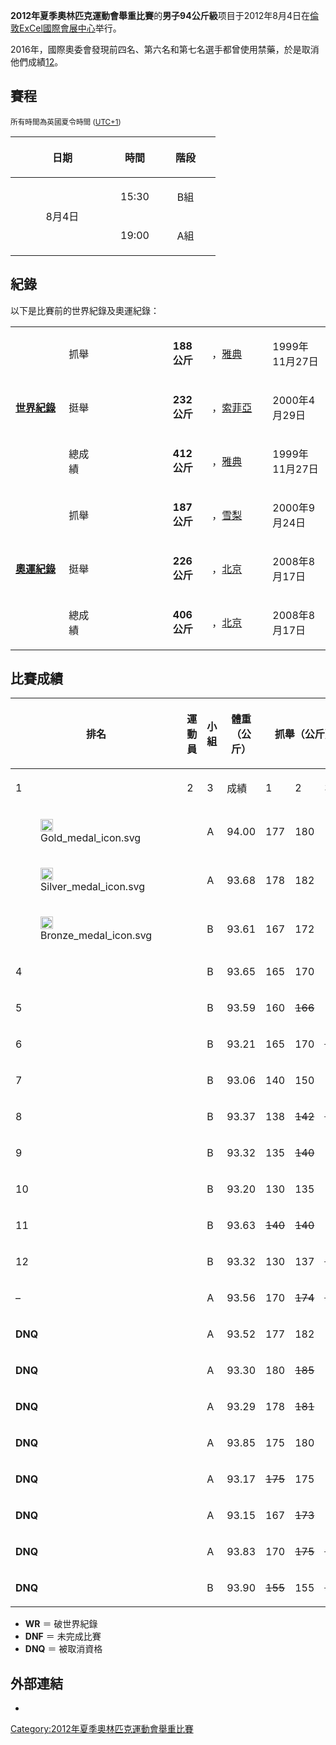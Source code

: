 {{Infobox Olympic event
|event = 男子94公斤級舉重賽
|games = 2012年夏季
|image = [[Image:Weightlifting_pictogram.svg|100px]]
|caption =
|venue = [[ExCel國際會展中心|ExCel國際會展中心]]
|date = 8月4日
|competitors = 22
|nations = 18
|gold = [[赛义德·穆罕默德·卡尔卡拉什|赛义德·穆罕默德·卡尔卡拉什]]
|goldNOC = IRI
|silver = [[金珉在|金珉在]]
|silverNOC = KOR
|bronze = [[Tomasz_Bernard_Zielinski|Tomasz Bernard Zielinski]]
|bronzeNOC = POL
|prev = [[2008年夏季奧林匹克運動會舉重比賽－男子94公斤級|2008年]]
|next = [[2016年夏季奧林匹克運動會舉重比賽－男子94公斤級|2016年]]
}}
'''2012年夏季奧林匹克運動會舉重比賽'''的'''男子94公斤級'''项目于2012年8月4日在[[倫敦|倫敦]][[ExCel國際會展中心|ExCel國際會展中心]]举行。

2016年，國際奧委會發現前四名、第六名和第七名選手都曾使用禁藥，於是取消他們成績[http://www.hk01.com/體育/43632/-舉重-倫奧前4齊驗出禁藥-伊朗誠實力士第5變金牌?utm_content=buffer66377&utm_medium=Social&utm_source=facebook+hk01&utm_campaign=buffer]{{Wayback|url=http://www.hk01.com/%E9%AB%94%E8%82%B2/43632/-%E8%88%89%E9%87%8D-%E5%80%AB%E5%A5%A7%E5%89%8D4%E9%BD%8A%E9%A9%97%E5%87%BA%E7%A6%81%E8%97%A5-%E4%BC%8A%E6%9C%97%E8%AA%A0%E5%AF%A6%E5%8A%9B%E5%A3%AB%E7%AC%AC5%E8%AE%8A%E9%87%91%E7%89%8C?utm_content=buffer66377&utm_medium=Social&utm_source=facebook+hk01&utm_campaign=buffer |date=20190911191856 }}[http://sports.ettoday.net/news/776778]{{Wayback|url=http://sports.ettoday.net/news/776778 |date=20210111013940 }}。

==賽程==
{{2012年夏季奧林匹克運動會舉重比賽}}
<small>所有時間為英國夏令時間 ([[UTC+1|UTC+1]]) </small>
{| class="wikitable"
|- align=left
! width=150|日期
! width=50|時間
! width=80|階段

|- 
|align=center rowspan=2|8月4日
|align=center|15:30
|align=center|B組
|- 
|align=center bgcolor=ffffcc|19:00
|align=center bgcolor=ffffcc|A組
|}

== 紀錄 ==
以下是比賽前的世界紀錄及奧運紀錄：
{| class="wikitable"
|width=150 rowspan=3|'''[[舉重世界紀錄列表|世界紀錄]]'''
|width=85| 抓舉
|width=230|{{flagathlete|[[Kakhi_Kakhiashvili|Kakhi Kakhiashvili]]|GRE}}
|width=70|'''188公斤'''
|width=180|{{GRE}}，[[雅典|雅典]]
|width=130|1999年11月27日
|-
|挺舉
|{{flagathlete|[[希蒙·科韦茨基|希蒙·科韦茨基]]|POL}}
|'''232公斤'''
|{{BUL}}，[[索菲亞|索菲亞]]
|2000年4月29日
|-
|總成績
|{{flagathlete|[[Kakhi_Kakhiashvili|Kakhi Kakhiashvili]]|GRE}}
|'''412公斤'''
|{{GRE}}，[[雅典|雅典]]
|1999年11月27日
|-
|rowspan=3|'''[[舉重奧運會紀錄列表|奧運紀錄]]'''|| 抓舉|| {{flagIOCathlete|[[Kourosh_Bagheri|Kourosh Bagheri]]|IRI|2000年夏季}} || '''187公斤''' || {{AUS}}，[[雪梨_(城市)|雪梨]] || 2000年9月24日
|-
| 挺舉 || {{flagIOCathlete|[[伊利亞·伊雷因|伊利亞·伊雷因]]|KAZ|2008年夏季}} || '''226公斤''' || {{CHN}}，[[北京|北京]] || 2008年8月17日
|-
| 總成績 || {{flagIOCathlete|[[伊利亞·伊雷因|伊利亞·伊雷因]]|KAZ|2008年夏季}} || '''406公斤''' ||{{CHN}}，[[北京|北京]] || 2008年8月17日
|}

== 比賽成績 ==
{|class = "wikitable" style="font-size:90%"
! rowspan=2 width=50 | 排名
! rowspan=2 |運動員
! rowspan=2 width=35 |小組
! rowspan=2 width=60 |體重<br />（公斤）
!colspan=4| 抓舉（公斤）
!colspan=4| 挺舉（公斤）
!rowspan=2 width=60|總成績<br />（公斤）
|-
! width=40|1
! width=40|2
! width=40|3
! width=50|成績
! width=40|1
! width=40|2
! width=40|3
! width=50|成績
|- align=center
| [[File:Gold_medal_icon.svg|20px]] ||align=left| {{flagIOCathlete|[[赛义德·穆罕默德·卡尔卡拉什|赛义德·穆罕默德·卡尔卡拉什]]|IRI|2012年夏季}} || A || 94.00 || 177 || 180 || 183 || 183 || 219 || <s>224</s> || <s>226</s> || 219 || '''402'''
|- align=center
| [[File:Silver_medal_icon.svg|20px]] ||align=left| {{flagIOCathlete|[[金珉在|金珉在]]|KOR|2012年夏季}} || A || 93.68 || 178 || 182 || 185 || 185 || 210 || <s>220</s> || <s>221</s> || 210 || '''395'''
|- align=center
| [[File:Bronze_medal_icon.svg|20px]] ||align=left| {{flagIOCathlete|[[Tomasz_Bernard_Zielinski|Tomasz Bernard Zielinski]]|POL|2012年夏季}} || B || 93.61 || 167 || 172 || 175 || 175 || 208 || 210 || <s>215</s> || 210 || '''385'''
|- align=center
| 4 ||align=left| {{flagIOCathlete|[[Aliaksandr_Makaranka|Aliaksandr Makaranka]]|BLR|2012年夏季}} || B || 93.65 || 165 || 170 || 175 || 175 || 200 || 205 || 209 || 209 || '''384'''
|- align=center
| 5 ||align=left| {{flagIOCathlete|[[Kostyantyn_Piliyev|Kostyantyn Piliyev]]|UKR|2012年夏季}} || B || 93.59 || 160 || <s>166</s> || 166 || 166 || 200 || <s>206</s> || 206 || 206 || '''372'''
|- align=center
| 6 ||align=left| {{flagIOCathlete|[[David_Kavelasvili|David Kavelasvili]]|GRE|2012年夏季}} || B || 93.21 || 165 || 170 || <s>173</s> || 170 || 200 || <s>205</s> || <s>205</s> || 200 || '''370'''
|- align=center
| 7 ||align=left| {{flagIOCathlete|[[Abbas_Alqaisoum|Abbas Alqaisoum]]|KSA|2012年夏季}} || B || 93.06 || 140 || 150 || 155 || 155 || 171 || 180 || <s>185</s> || 180 || '''335'''
|- align=center
| 8 ||align=left| {{flagIOCathlete|[[Peter_Kirkbride|Peter Kirkbride]]|GBR|2012年夏季}} || B || 93.37 || 138 || <s>142</s> || <s>142</s> || 138 || 180 || 185 || 190 || 190 || '''328'''
|- align=center
| 9 ||align=left| {{flagIOCathlete|[[David_Katoatau|David Katoatau]]|KIR|2012年夏季}} || B || 93.32 || 135 || <s>140</s> || 140 || 140 || 185 || <s>190</s> || <s>190</s> || 185 || '''325'''
|- align=center
| 10 ||align=left| {{flagIOCathlete|[[Cristopher_Joel_Pavon|Cristopher Joel Pavon]]|HON|2012年夏季}} || B || 93.20 || 130 || 135 || 140 || 140 || 170 || 177 || 180 || 180 || '''320'''
|- align=center
| 11 ||align=left| {{flagIOCathlete|[[Miika_Antti-Roiko|Miika Antti-Roiko]]|FIN|2012年夏季}} || B || 93.63 || <s>140</s> || <s>140</s> || 140 || 140 || <s>180</s> || 180 || <s>185</s> || 180 || '''320'''
|- align=center
| 12 ||align=left| {{flagIOCathlete|[[Jean_Greeff|Jean Greeff]]|RSA|2012年夏季}} || B || 93.32 || 130 || 137 || <s>141</s> || 137 || 170 || <s>175</s> || 176 || 313 || '''313'''
|- align=center
| – ||align=left| {{flagIOCathlete|[[Arsen_Kasabijew|Arsen Kasabijew]]|POL|2012年夏季}} || A || 93.56 || 170 || <s>174</s> || <s>174</s> || 170 || – || – || – || – || '''DNF'''
|- align=center bgcolor=pink
| '''DNQ''' ||align=left| {{flagIOCathlete|[[伊利亞·伊雷因|伊利亞·伊雷因]]|KAZ|2012年夏季}} || A || 93.52 || 177 || 182 || 185 || 185 || 224 || 228 || 233 || 233 || <s>'''418<br/>WR'''</s>
|- align=center bgcolor=pink
| '''DNQ''' ||align=left| {{flagIOCathlete|[[Alexander_Ivanov|Alexander Ivanov]]|RUS|2012年夏季}} || A || 93.30 || 180 || <s>185</s> || 185 || 185 || 215 || 224 || <s>229</s> || 224 || <s>'''409'''</s>
|- align=center bgcolor=pink
| '''DNQ''' ||align=left| {{flagIOCathlete|[[Anatoli_Ciricu|Anatoli Ciricu]]|MDA|2012年夏季}} || A || 93.29 || 178 || <s>181</s> || 181 || 181 || 220 || 226 || <s>228</s> || 226 || <s>'''407'''</s>
|- align=center bgcolor=pink
| '''DNQ''' ||align=left| {{flagIOCathlete|[[Andrey_Demanov|Andrey Demanov]]|RUS|2012年夏季}} || A || 93.85 || 175 || 180 || 182 || 182 || 215 || <s>225</s> || 225 || 225 || <s>'''407'''</s>
|- align=center bgcolor=pink
| '''DNQ''' ||align=left| {{flagIOCathlete|[[Intiqam_Zairov|Intiqam Zairov]]|AZE|2012年夏季}} || A || 93.17 || <s>175</s> || 175 || 182 || 182 || 215 || <s>223</s> || <s>225</s> || 215 || <s>'''397'''</s>
|- align=center bgcolor=pink
| '''DNQ''' ||align=left| {{flagIOCathlete|[[Almas_Uteshov|Almas Uteshov]]|KAZ|2012年夏季}} || A || 93.15 || 167 || <s>173</s> || 175 || 175 || 213 || 220 || <s>225</s> || 220 || <s>'''395'''</s>
|- align=center bgcolor=pink
| '''DNQ''' ||align=left| {{flagIOCathlete|[[Norayr_Vardanyan|Norayr Vardanyan]]|ARM|2012年夏季}} || A || 93.83 || 170 || <s>175</s> || <s>175</s> || 170 || 210 || <s>216</s> || <s>216</s> || 210 || <s>'''380'''</s>
|- align=center bgcolor=pink
| '''DNQ''' ||align=left| {{flagIOCathlete|[[Endri_Karina|Endri Karina]]|ALB|2012年夏季}} || B || 93.90 || <s>155</s> || 155 || <s>161</s> || 155 || 185 || 190 || 195 || 195 || <s>'''350'''</s>
|}

* '''WR''' ＝ 破世界紀錄
* '''DNF''' ＝ 未完成比賽
* '''DNQ''' ＝ 被取消資格

==外部連結==
*{{official|http://www.london2012.com/weightlifting/event/men-94kg/index.html}}{{en}}

[[Category:2012年夏季奧林匹克運動會舉重比賽|Category:2012年夏季奧林匹克運動會舉重比賽]]